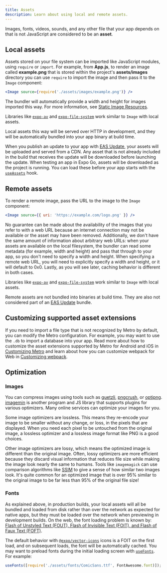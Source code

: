 ```yaml
---
title: Assets
description: Learn about using local and remote assets.
---
```


Images, fonts, videos, sounds, and any other file that your app depends on that is not JavaScript are considered to be an **asset**.

## Local assets

Assets stored on your file system can be imported like JavaScript modules, using `require` or `import`. For example, from **App.js**, to render an image called **example.png** that is stored within the project's **assets/images** directory you can use `require` to import the image and then pass it to the `Image` component:

```jsx App.js
<Image source={require('./assets/images/example.png')} />
```

The bundler will automatically provide a width and height for images imported this way. For more information, see [Static Image Resources](https://reactnative.dev/docs/images#static-image-resources).

Libraries like [`expo-av`](/versions/latest/sdk/video/) and [`expo-file-system`](/versions/latest/sdk/filesystem/) work similar to `Image` with local assets.

Local assets this way will be served over HTTP in development, and they will be automatically bundled into your app binary at build time.

When you publish an update to your app with [EAS Update](/eas-update/introduction/), your assets will be uploaded and served from a CDN. Any asset that is not already included in the build that receives the update will be downloaded before launching the update. When testing an app in Expo Go, assets will be downloaded as the project is running. You can load these before your app starts with the [`useAssets`](/versions/latest/sdk/asset/) hook.

## Remote assets

To render a remote image, pass the URL to the image to the `Image` component:

```jsx App.js
<Image source={{ uri: 'https://example.com/logo.png' }} />
```

No guarantee can be made about the availability of the images that you refer to with a web URL because an internet connection may not be available or the asset may have been removed. Additionally, we don't have the same amount of information about arbitrary web URLs: when your assets are available on the local filesystem, the bundler can read some metadata (for example, width and height) and pass that through to your app, so you don't need to specify a width and height. When specifying a remote web URL, you will need to explicitly specify a width and height, or it will default to 0x0. Lastly, as you will see later, caching behavior is different in both cases.

Libraries like [`expo-av`](/versions/latest/sdk/video/) and [`expo-file-system`](/versions/latest/sdk/filesystem/) work similar to `Image` with local assets.

Remote assets are not bundled into binaries at build time. They are also not considered part of an [EAS Update](/eas-update/introduction/) bundle.

## Customizing supported asset extensions

If you need to import a file type that is not recognized by Metro by default, you can modify the Metro configuration. For example, you may want to use the `.db` to import a database into your app. Read more about how to customize the asset extensions supported by Metro for Android and iOS in [Customizing Metro](/guides/customizing-metro) and learn about how you can customize webpack for Web in [Customizing webpack](/guides/customizing-webpack).

## Optimization

### Images

You can compress images using tools such as [guetzli](https://github.com/google/guetzli), [pngcrush](https://pmt.sourceforge.io/pngcrush/), or [optipng](http://optipng.sourceforge.net/). [imagemin](https://github.com/imagemin/imagemin) is another program and JS library that supports plugins for various optimizers. Many online services can optimize your images for you.

Some image optimizers are lossless. This means they re-encode your image to be smaller without any change, or loss, in the pixels that are displayed. When you need each pixel to be untouched from the original image, a lossless optimizer and a lossless image format like PNG is a good choices.

Other image optimizers are lossy, which means the optimized image is different than the original image. Often, lossy optimizers are more efficient because they discard visual information that reduces file size while making the image look nearly the same to humans. Tools like `imagemagick` can use comparison algorithms like [SSIM](https://en.wikipedia.org/wiki/Structural_similarity) to give a sense of how similar two images look. It's quite common for an optimized image that is over 95% similar to the original image to be far less than 95% of the original file size!

### Fonts

As explained above, in production builds, your local assets will all be bundled and loaded from disk rather than over the network as expected for native apps, but they must be loaded over the network when previewing in development builds. On the web, the font loading problem is known by: [Flash of Unstyled Text (FOUT), Flash of Invisible Text (FOIT), and Flash of Faux Text (FOFT)](https://css-tricks.com/fout-foit-foft/).

The default behavior with [`@expo/vector-icons`](icons.mdx#icons) icons is a FOIT on the first load, and on subsequent loads, the font will be automatically cached. You may want to preload fonts during the initial loading screen with [`useFonts`](/versions/latest/sdk/font/#usefontsmap). For example:

```jsx App.js
useFonts([require('./assets/fonts/ComicSans.ttf', FontAwesome.font)]);
```
